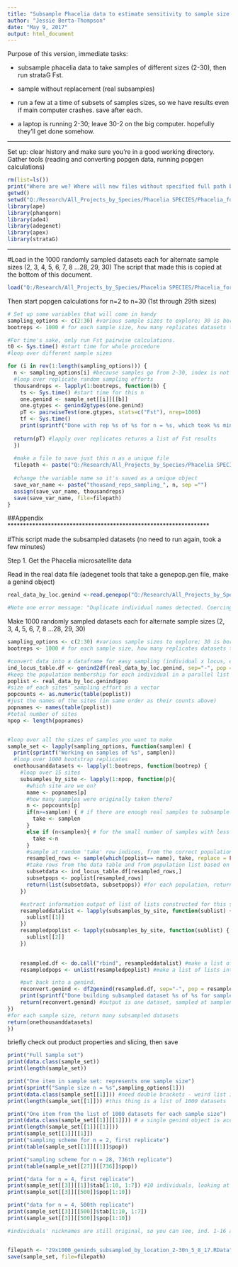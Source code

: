 ```yaml
---
title: "Subsample Phacelia data to estimate sensitivity to sample size: run a few at a time and save: in reverse"
author: "Jessie Berta-Thompson"
date: "May 9, 2017"
output: html_document
---
```


Purpose of this version, immediate tasks:

 - subsample phacelia data to take samples of different sizes (2-30), then run strataG Fst. 
 
 - sample without replacement (real subsamples)
 
 - run a few at a time of subsets of samples sizes, so we have results even if main computer crashes. save after each.
 
  - a laptop is running 2-30; leave 30-2 on the big computer. hopefully they'll get done somehow.


*************************************************************************************
Set up: clear history and make sure you're in a good working directory. 
Gather tools (reading and converting popgen data, running popgen calculations)
```r
rm(list=ls())
print("Where are we? Where will new files without specified full path be created?")
getwd()
setwd("Q:/Research/All_Projects_by_Species/Phacelia SPECIES/Phacelia_formosula/Phacelia formosula_abiotic/Modelling/Subsampling")
library(ape)
library(phangorn)
library(ade4)
library(adegenet)
library(apex)
library(strataG)
```
*************************************************************************************

#Load in the 1000 randomly sampled datasets each for alternate sample sizes (2, 3, 4, 5, 6, 7, 8 ...28, 29, 30)
The script that made this is copied at the bottom of this document.

```r
load("Q:/Research/All_Projects_by_Species/Phacelia SPECIES/Phacelia_formosula/Phacelia formosula_abiotic/Modelling/Subsampling/29x1000_geninds_subsampled_by_location_2-30n_5_8_17.RData")
```

Then start popgen calculations for n=2 to n=30 (1st through 29th sizes)
```r
# Set up some variables that will come in handy
sampling_options <- c(2:30) #various sample sizes to explore; 30 is boring - all samples will be the same.
bootreps <- 1000 # for each sample size, how many replicates datasets to create

#For time's sake, only run Fst pairwise calculations.
t0 <- Sys.time() #start time for whole procedure
#loop over different sample sizes

for (i in rev(1:length(sampling_options))) {
  n <- sampling_options[i] #because samples go from 2-30, index is not n.
  #loop over replicate random sampling efforts
  thousandreps <- lapply(1:bootreps, function(b) {
    ts <- Sys.time() #start time for this n
    one.genind <- sample_set[[i]][[b]]
    one.gtypes <- genind2gtypes(one.genind)
    pT <- pairwiseTest(one.gtypes, stats=c("Fst"), nrep=1000)
    tf <- Sys.time()
    print(sprintf("Done with rep %s of %s for n = %s, which took %s minutes. %s hours since start.", b, bootreps, n, format(as.numeric(tf-ts,units="mins"), digits=3), format(as.numeric(tf-t0,units="hours"), digits=3)))
    
  return(pT) #lapply over replicates returns a list of Fst results
  })
  
  #make a file to save just this n as a unique file
  filepath <- paste("Q:/Research/All_Projects_by_Species/Phacelia SPECIES/Phacelia_formosula/Phacelia formosula_abiotic/Modelling/Subsampling/",n, "n_rev_Fst_calcs_subsample_1000x_by_location_5_9_17.RData", sep="") 
  
  #change the variable name so it's saved as a unique object
  save_var_name <- paste("thousand_reps_sampling_", n, sep ="")
  assign(save_var_name, thousandreps)
  save(save_var_name, file=filepath)
}

```










##Appendix *****************************************************************


#This script made the subsampled datasets (no need to run again, took a few minutes)

Step 1. Get the Phacelia microsatellite data

Read in the real data file (adegenet tools that take a genepop.gen file, make a genind object)
```r
real_data_by_loc.genind <-read.genepop("Q:/Research/All_Projects_by_Species/Phacelia SPECIES/Phacelia_formosula/Phacelia formosula_abiotic/Modelling/Subsampling/Copy_of_real_data_PhfoAllGenePop_13Dec2016.gen")

#Note one error message: "Duplicate individual names detected. Coercing them to be unique." This is because .gen file has no individual names, just a list of genotypes, but genind requires individual names. They are given numbers, in order of original file.
```


Make 1000 randomly sampled datasets each for alternate sample sizes (2, 3, 4, 5, 6, 7, 8 ...28, 29, 30)

```r

sampling_options <- c(2:30) #various sample sizes to explore; 30 is boring - all samples will be the same.
bootreps <- 1000 # for each sample size, how many replicates datasets to create

#convert data into a dataframe for easy sampling (individual x locus, entries allele)
ind_locus_table.df <- genind2df(real_data_by_loc.genind, sep="-", pop = real_data_by_loc.genind$pop, usepop = FALSE)
#keep the population membership for each individual in a parallel list
poplist <- real_data_by_loc.genind$pop
#size of each sites' sampling effort as a vector
popcounts <- as.numeric(table(poplist))
#just the names of the sites (in same order as their counts above)
popnames <- names(table(poplist))
#total number of sites
npop <- length(popnames)


#loop over all the sizes of samples you want to make
sample_set <- lapply(sampling_options, function(samplen) {
  print(sprintf("Working on samples of %s", samplen))
  #loop over 1000 bootstrap replicates
  onethousanddatasets <- lapply(1:bootreps, function(bootrep) {
    #loop over 15 sites
    subsamples_by_site <- lapply(1:npop, function(p){
      #which site are we on?
      name <- popnames[p]
      #how many samples were originally taken there?
      n <- popcounts[p]
      if(n>=samplen) { # if there are enough real samples to subsample to desired level
        take <- samplen
      }
      else if (n<samplen){ # for the small number of samples with less than 30, just take max possible
        take <-n
      }
      #sample at random 'take' row indices, from the correct population.
      resampled_rows <- sample(which(poplist== name), take, replace = FALSE)
      #take rows from the data table and from population list based on sample
      subsetdata <- ind_locus_table.df[resampled_rows,]
      subsetpops <- poplist[resampled_rows]
      return(list(subsetdata, subsetpops)) #for each population, returns a list with 2 things. first is a data with some popgen data, second is a character vector of same length as number of rows in dataframe, containing population assignments. contains 1 sample dataset, sampling from all 15 populations.
    })

    #extract information output of list of lists constructed for this sample dataset
    resampleddatalist <- lapply(subsamples_by_site, function(sublist) {
      sublist[[1]]
    })
    resampledpoplist <- lapply(subsamples_by_site, function(sublist) {
      sublist[[2]]
    })
    

    resampled.df <- do.call("rbind", resampleddatalist) #make a list of dataframes into one dataframe
    resampledpops <- unlist(resampledpoplist) #make a list of lists into one vector

    #put back into a genind.
    reconvert.genind <- df2genind(resampled.df, sep="-", pop = resampledpops, ploidy=2, type="codom")
    print(sprintf("Done building subsampled dataset %s of %s for sample size n = %s", bootrep, bootreps, samplen))
    return(reconvert.genind) #output is one dataset, sampled at samplen level or max. 
})
#for each sample size, return many subsampled datasets
return(onethousanddatasets)
})

```

briefly check out product properties and slicing, then save

```r
print("Full Sample set")
print(data.class(sample_set))
print(length(sample_set))

print("One item in sample set: represents one sample size")
print(sprintf("Sample size n = %s",sampling_options[1]))
print(data.class(sample_set[[1]])) #need double brackets - weird list in list.
print(length(sample_set[[1]])) #this thing is a list of 1000 datasets

print("One item from the list of 1000 datasets for each sample size")
print(data.class(sample_set[[1]][[1]])) # a single genind object is accessed like this.
print(length(sample_set[[1]][[1]])) 
print(sample_set[[1]][[1]])
print("sampling scheme for n = 2, first replicate")
print(table(sample_set[[1]][[1]]$pop)) 

print("sampling scheme for n = 28, 736th replicate")
print(table(sample_set[[27]][[736]]$pop)) 

print("data for n = 4, first replicate")
print(sample_set[[3]][[1]]$tab[1:10, 1:7]) #10 individuals, looking at first 7 alleles 
print(sample_set[[3]][[500]]$pop[1:10])

print("data for n = 4, 500th replicate")
print(sample_set[[3]][[500]]$tab[1:10, 1:7])
print(sample_set[[3]][[500]]$pop[1:10])

#individuals' nicknames are still original, so you can see, ind. 1-16 are from HN. 


filepath <- "29x1000_geninds_subsampled_by_location_2-30n_5_8_17.RData" 
save(sample_set, file=filepath)
```

